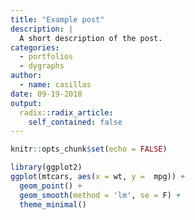 ```yaml
---
title: "Example post"
description: |
  A short description of the post.
categories:
  - portfolios
  - dygraphs
author:
  - name: casillas
date: 09-19-2018
output:
  radix::radix_article:
    self_contained: false
---
```


```r
knitr::opts_chunk$set(echo = FALSE)
```

```r
library(ggplot2)
ggplot(mtcars, aes(x = wt, y =  mpg)) + 
  geom_point() + 
  geom_smooth(method = 'lm', se = F) + 
  theme_minimal()
```
